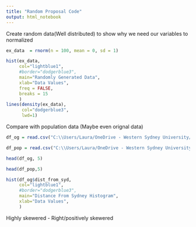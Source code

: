 ```yaml
---
title: "Random Proposal Code"
output: html_notebook
---
```



Create random data(Well distributed) to show why we need our variables to
normalized
```r
ex_data  = rnorm(n = 100, mean = 0, sd = 1)
```

```r
hist(ex_data,
     col="lightblue1",
     #border="dodgerblue3",
     main="Randomly Generated Data",
     xlab="Data Values",
     freq = FALSE,
     breaks = 15
     )
lines(density(ex_data),
      col="dodgerblue3",
      lwd=1)

```

Compare with population data (Maybe even orignal data)

```r
df_og = read.csv("C:\\Users/Laura/OneDrive - Western Sydney University/Spring 2022/Mathematics Project/Data Sets Modified/2015_done.csv")

df_pop = read.csv("C:\\Users/Laura/OneDrive - Western Sydney University/Spring 2022/Mathematics Project/Data Sets Modified/Population_done.csv")
```

```r
head(df_og, 5)
```


```r
head(df_pop,5)
```


```r
hist(df_og$dist_from_syd,
     col="lightblue1",
     #border="dodgerblue3",
     main="Distance From Sydney Histogram",
     xlab="Data Values",
     )
```
Highly skewered - Right/positively skewered
